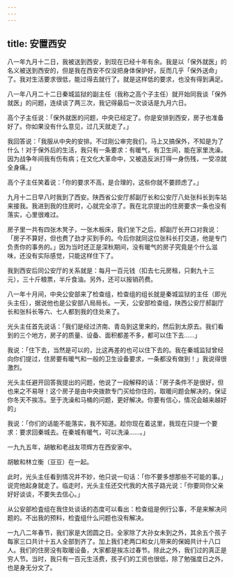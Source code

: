 ```yaml
---
---
---
```

title: 安置西安
---




八一年九月十二日，我被送到西安，到现在已经十年有余。我是以「保外就医」的名义被送到西安的，但是我在西安不仅没把身体保护好，反而几乎「保外送命」了。我对生活要求很低，能过得去就行了。就是这样低的要求，也没有得到满足。

八一年八月二十二日秦城监狱的副主任（我称之高个子主任）就开始同我谈「保外就医」的问题，连续谈了两三次，我记得最后一次谈话是九月六日。

高个子主任说：「保外就医的问题，中央已经定了。你是安排到西安，房子也准备好了。你如果没有什么意见，过几天就走了。」

我回答说：「我服从中央的安排。不过刚公审完我们，马上又搞保外，不知是为了什么！对于保外后的生活，我只有一条要求：有暖气，有卫生间，能在家里洗澡。因为战争年间我有伤有病；在文化大革命中，又被造反派打得一身伤残，一受凉就全身痛。」

高个子主任笑着说：「你的要求不高，是合理的，这些你就不要顾虑了。」

九月十二日早八时我到了西安。陕西省公安厅郝副厅长和公安厅八处张科长到车站来接我。我进到我的住房时，心就完全凉了。我在北京提出的住房要求一条也没有落实，心里很难过。

房子里一共有四张木凳子，一张木板床，我们坐下之后，郝副厅长开口对我说：「房子不算好，但也费了劲才买到手的。今后你就同这位张科长打交道，他是专门负责你的事务的。」因为当时还正是深秋期间，没有暖气的房子究竟是个什么滋味，还没有实际感觉，只能这样住下了。

我到西安后同公安厅的关系就是：每月一百元钱（扣去七元房租，只剩九十三元），三十斤粮票，半斤食油。另外，还可以报销药费。

八一年十月间，中央公安部来了检查组，检查组的组长就是秦城监狱的主任（即光头主任），据说他也是公安部八局局长。一天，公安部检查组，陕西公安厅郝副厅长和张科长等六、七人都到我的住处来了。

光头主任首先说话：「我们是经过济南、青岛到这里来的，然后到太原去。我们看到的三个地方，房子的质量、设备、面积都差不多，都可以住下去……」

我说：「住下去，当然是可以的，比这再差的也可以住下去的。我在秦城监狱曾经向你们提过，住房要有暖气和一般的卫生设备要求，一条都没有做到！」我说得很激烈。

光头主任避开回答我提出的问题，他说了一段解释的话：「房子条件不是很好，但也来之不易呀！这个房子是由中央拨款专门买给你住的，取暖问题会解决的，保证你冬天不挨冻。至于洗澡和马桶的问题，更好解决。你要有信心，情况会越来越好的」

我说：「你们的话能不能落实，我不知道。趁你现在着这里，我现在只提一个要求：要求回秦城去。在秦城有暖气，可以洗澡……。」



一九九五年，胡敏和老战友项辉方在西安家中。



胡敏和林立衡（豆豆）在一起。

此时，光头主任看到情况并不妙，他只说一句话：「你不要多想那些不可能的事。」说完他起身就走了。临走时，光头主任还交代我的大孩子路光说：「你要同你父亲好好谈谈，不要失去信心。」

从公安部检査组在我住处谈话的态度可以看出：检查组是例行公事，不是来解决问题的。不出我的预料，检査组什么问题也没有解决。

一九八二年春节，我们家是大团圆之日。全家除了大孙女未到之外，其余五个孩子每家三口共计十五人全部到齐了。加上我们老两口和女儿带来的保姆共计十八口人。我们的住房没有取暖设备，大家都是挨冻过春节。除此之外，我们过的真正是穷人节。当时，我只有一百元生活费，孩子们的工资也很低，除了勉强度日之外，也是身无分文了。